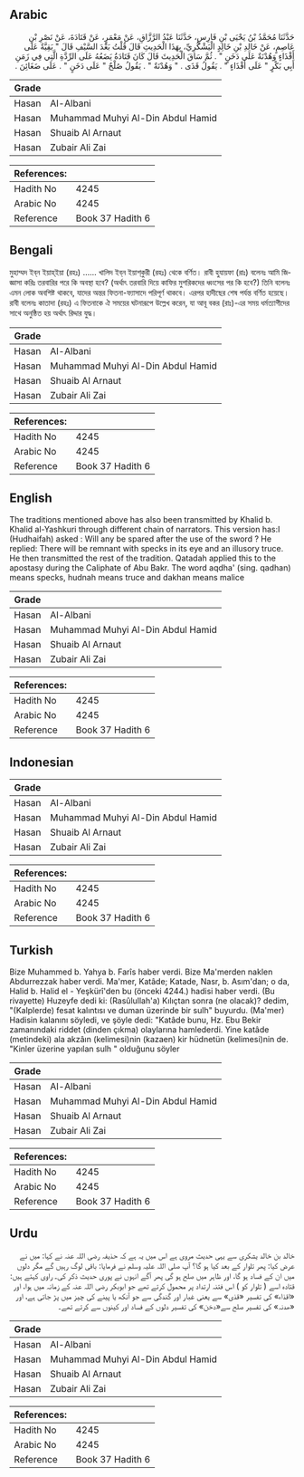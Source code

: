 ## Arabic


<div dir="rtl" lang="ar" style={{fontSize:'larger',backgroundColor:'#f8f9fa',padding:20}}>
حَدَّثَنَا مُحَمَّدُ بْنُ يَحْيَى بْنِ فَارِسٍ، حَدَّثَنَا عَبْدُ الرَّزَّاقِ، عَنْ مَعْمَرٍ، عَنْ قَتَادَةَ، عَنْ نَصْرِ بْنِ عَاصِمٍ، عَنْ خَالِدِ بْنِ خَالِدٍ الْيَشْكُرِيِّ، بِهَذَا الْحَدِيثِ قَالَ قُلْتُ بَعْدَ السَّيْفِ قَالَ ‏"‏ بَقِيَّةٌ عَلَى أَقْذَاءٍ وَهُدْنَةٌ عَلَى دَخَنٍ ‏"‏ ‏.‏ ثُمَّ سَاقَ الْحَدِيثَ قَالَ كَانَ قَتَادَةُ يَضَعُهُ عَلَى الرِّدَّةِ الَّتِي فِي زَمَنِ أَبِي بَكْرٍ ‏"‏ عَلَى أَقْذَاءٍ ‏"‏ ‏.‏ يَقُولُ قَذَى ‏.‏ ‏"‏ وَهُدْنَةٌ ‏"‏ ‏.‏ يَقُولُ صُلْحٌ ‏"‏ عَلَى دَخَنٍ ‏"‏ ‏.‏ عَلَى ضَغَائِنَ ‏.‏
</div>
<div style={{backgroundColor:'#f8f9fa',padding:20, marginBottom: 10}}><table> <thead> <tr> <th>Grade</th> <th></th> </tr> </thead> <tbody> <tr><td>Hasan</td><td>Al-Albani</td></tr><tr><td>Hasan</td><td>Muhammad Muhyi Al-Din Abdul Hamid</td></tr><tr><td>Hasan</td><td>Shuaib Al Arnaut</td></tr><tr><td>Hasan</td><td>Zubair Ali Zai</td></tr></tbody></table><table> <thead> <tr> <th>References:</th> <th></th> </tr> </thead> <tbody><tr><td>Hadith No</td><td>4245</td></tr><tr><td>Arabic No</td><td>4245</td></tr><tr><td>Reference</td><td>Book 37 Hadith 6</td></tr></tbody></table></div>

## Bengali


<div dir="ltr" lang="bn" style={{fontSize:'larger',backgroundColor:'#f8f9fa',padding:20}}>
মুহাম্মদ ইব্‌ন ইয়াহ্‌ইয়া (রহঃ) ...... খালিদ ইব্‌ন ইয়াশ্‌কুরী (রহঃ) থেকে বর্ণিত। রাবী হুযায়ফা (রাঃ) বলেনঃ আমি জিজ্ঞাসা করিঃ তরবারির পরে কি অবস্থা হবে? (অর্থাৎ তরবারি দিয়ে কাফির মুশরিকদের ধ্বংসের পর কি হবে?) তিনি বলেনঃ এমন লোক অবশিষ্ট থাকবে, যাদের অন্তর ফিতনা-ফ্যাসাদে পরিপূর্ণ থাকবে। এরপর হাদীছের শেষ পর্যন্ত বর্ণিত হয়েছে। রাবী বলেনঃ কাতাদা (রহঃ) এ ফিতনাকে ঐ সময়ের ঘটনারূপে উল্লেখ করেন, যা আবূ বকর (রাঃ)-এর সময় ধর্মত্যাগীদের সাথে অনুষ্ঠিত হয় অর্থাৎ রিদ্দার যুদ্ধ।
</div>
<div style={{backgroundColor:'#f8f9fa',padding:20, marginBottom: 10}}><table> <thead> <tr> <th>Grade</th> <th></th> </tr> </thead> <tbody> <tr><td>Hasan</td><td>Al-Albani</td></tr><tr><td>Hasan</td><td>Muhammad Muhyi Al-Din Abdul Hamid</td></tr><tr><td>Hasan</td><td>Shuaib Al Arnaut</td></tr><tr><td>Hasan</td><td>Zubair Ali Zai</td></tr></tbody></table><table> <thead> <tr> <th>References:</th> <th></th> </tr> </thead> <tbody><tr><td>Hadith No</td><td>4245</td></tr><tr><td>Arabic No</td><td>4245</td></tr><tr><td>Reference</td><td>Book 37 Hadith 6</td></tr></tbody></table></div>

## English


<div dir="ltr" lang="en" style={{fontSize:'larger',backgroundColor:'#f8f9fa',padding:20}}>
The traditions mentioned above has also been transmitted by Khalid b. Khalid al-Yashkuri through different chain of narrators. This version has:I (Hudhaifah) asked : Will any be spared after the use of the sword ? He replied: There will be remnant with specks in its eye and an illusory truce. He then transmitted the rest of the tradition. Qatadah applied this to the apostasy during the Caliphate of Abu Bakr. The word aqdha' (sing. qadhan) means specks, hudnah means truce and dakhan means malice
</div>
<div style={{backgroundColor:'#f8f9fa',padding:20, marginBottom: 10}}><table> <thead> <tr> <th>Grade</th> <th></th> </tr> </thead> <tbody> <tr><td>Hasan</td><td>Al-Albani</td></tr><tr><td>Hasan</td><td>Muhammad Muhyi Al-Din Abdul Hamid</td></tr><tr><td>Hasan</td><td>Shuaib Al Arnaut</td></tr><tr><td>Hasan</td><td>Zubair Ali Zai</td></tr></tbody></table><table> <thead> <tr> <th>References:</th> <th></th> </tr> </thead> <tbody><tr><td>Hadith No</td><td>4245</td></tr><tr><td>Arabic No</td><td>4245</td></tr><tr><td>Reference</td><td>Book 37 Hadith 6</td></tr></tbody></table></div>

## Indonesian


<div dir="ltr" lang="id" style={{fontSize:'larger',backgroundColor:'#f8f9fa',padding:20}}>

</div>
<div style={{backgroundColor:'#f8f9fa',padding:20, marginBottom: 10}}><table> <thead> <tr> <th>Grade</th> <th></th> </tr> </thead> <tbody> <tr><td>Hasan</td><td>Al-Albani</td></tr><tr><td>Hasan</td><td>Muhammad Muhyi Al-Din Abdul Hamid</td></tr><tr><td>Hasan</td><td>Shuaib Al Arnaut</td></tr><tr><td>Hasan</td><td>Zubair Ali Zai</td></tr></tbody></table><table> <thead> <tr> <th>References:</th> <th></th> </tr> </thead> <tbody><tr><td>Hadith No</td><td>4245</td></tr><tr><td>Arabic No</td><td>4245</td></tr><tr><td>Reference</td><td>Book 37 Hadith 6</td></tr></tbody></table></div>

## Turkish


<div dir="ltr" lang="tr" style={{fontSize:'larger',backgroundColor:'#f8f9fa',padding:20}}>
Bize Muhammed b. Yahya b. Farîs haber verdi. Bize Ma'merden naklen Abdurrezzak haber verdi. Ma'mer, Katâde; Katade, Nasr, b. Asım'dan; o da, Halid b. Halid el - Yeşkürî'den bu (önceki 4244.) hadisi haber verdi. (Bu rivayette) Huzeyfe dedi ki: (Rasûlullah'a) Kılıçtan sonra (ne olacak)? dedim, "(Kalplerde) fesat kalıntısı ve duman üzerinde bir sulh" buyurdu. (Ma'mer) Hadisin kalanını söyledi, ve şöyle dedi: "Katâde bunu, Hz. Ebu Bekir zamanındaki riddet (dinden çıkma) olaylarına hamlederdi. Yine katâde (metindeki) ala akzâın (kelimesi)nin (kazaen) kir hüdnetün (kelimesi)nin de. "Kinler üzerine yapılan sulh " olduğunu söyler
</div>
<div style={{backgroundColor:'#f8f9fa',padding:20, marginBottom: 10}}><table> <thead> <tr> <th>Grade</th> <th></th> </tr> </thead> <tbody> <tr><td>Hasan</td><td>Al-Albani</td></tr><tr><td>Hasan</td><td>Muhammad Muhyi Al-Din Abdul Hamid</td></tr><tr><td>Hasan</td><td>Shuaib Al Arnaut</td></tr><tr><td>Hasan</td><td>Zubair Ali Zai</td></tr></tbody></table><table> <thead> <tr> <th>References:</th> <th></th> </tr> </thead> <tbody><tr><td>Hadith No</td><td>4245</td></tr><tr><td>Arabic No</td><td>4245</td></tr><tr><td>Reference</td><td>Book 37 Hadith 6</td></tr></tbody></table></div>

## Urdu


<div dir="rtl" lang="ur" style={{fontSize:'larger',backgroundColor:'#f8f9fa',padding:20}}>
خالد بن خالد یشکری سے یہی حدیث مروی ہے اس میں یہ ہے کہ حذیفہ رضی اللہ عنہ نے کہا: میں نے عرض کیا: پھر تلوار کے بعد کیا ہو گا؟ آپ صلی اللہ علیہ وسلم نے فرمایا: باقی لوگ رہیں گے مگر دلوں میں ان کے فساد ہو گا، اور ظاہر میں صلح ہو گی پھر آگے انہوں نے پوری حدیث ذکر کی۔ راوی کہتے ہیں: قتادہ اسے ( تلوار کو ) اس فتنہ ارتداد پر محمول کرتے تھے جو ابوبکر رضی اللہ عنہ کے زمانہ میں ہوا، اور «اقذاء» کی تفسیر «قذی» سے یعنی غبار اور گندگی سے جو آنکھ یا پینے کی چیز میں پڑ جاتی ہے، اور «ھدنہ» کی تفسیر صلح سے«دخن» کی تفسیر دلوں کے فساد اور کینوں سے کرتے تھے۔
</div>
<div style={{backgroundColor:'#f8f9fa',padding:20, marginBottom: 10}}><table> <thead> <tr> <th>Grade</th> <th></th> </tr> </thead> <tbody> <tr><td>Hasan</td><td>Al-Albani</td></tr><tr><td>Hasan</td><td>Muhammad Muhyi Al-Din Abdul Hamid</td></tr><tr><td>Hasan</td><td>Shuaib Al Arnaut</td></tr><tr><td>Hasan</td><td>Zubair Ali Zai</td></tr></tbody></table><table> <thead> <tr> <th>References:</th> <th></th> </tr> </thead> <tbody><tr><td>Hadith No</td><td>4245</td></tr><tr><td>Arabic No</td><td>4245</td></tr><tr><td>Reference</td><td>Book 37 Hadith 6</td></tr></tbody></table></div>